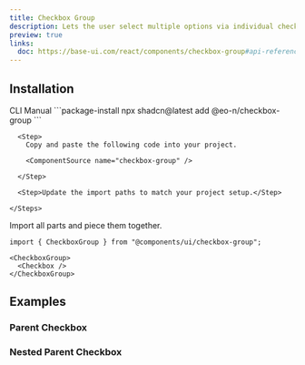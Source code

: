 ```yaml
---
title: Checkbox Group
description: Lets the user select multiple options via individual checkboxes.
preview: true
links:
  doc: https://base-ui.com/react/components/checkbox-group#api-reference
---
```


<ComponentTabs name="checkbox-group-demo" />

## Installation

<CodeTabs>

  <TabsList>
    <TabsTrigger value="cli">CLI</TabsTrigger>
    <TabsTrigger value="manual">Manual</TabsTrigger>
  </TabsList>

  <TabsContent value="cli">
    ```package-install 
    npx shadcn@latest add @eo-n/checkbox-group
    ```
  </TabsContent>

  <TabsContent value="manual">
    <Steps>

      <Step>
        Copy and paste the following code into your project.

        <ComponentSource name="checkbox-group" />

      </Step>
      
      <Step>Update the import paths to match your project setup.</Step>

    </Steps>
  </TabsContent>

</CodeTabs>

Import all parts and piece them together.

```tsx
import { CheckboxGroup } from "@components/ui/checkbox-group";
```

```tsx
<CheckboxGroup>
  <Checkbox />
</CheckboxGroup>
```

## Examples

### Parent Checkbox

<ComponentTabs name="checkbox-group-parent" />

### Nested Parent Checkbox

<ComponentTabs name="checkbox-group-nested-parent" />
